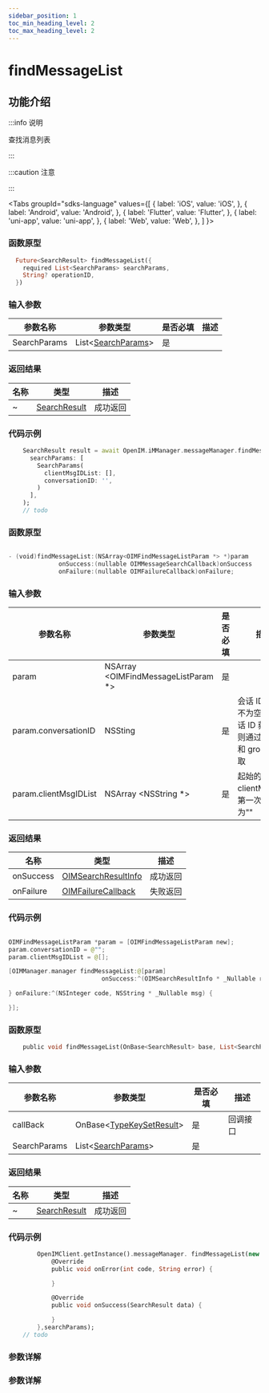```yaml
---
sidebar_position: 1
toc_min_heading_level: 2
toc_max_heading_level: 2
---
```


# findMessageList

## 功能介绍

:::info 说明

查找消息列表

:::

:::caution 注意

:::

<Tabs
groupId="sdks-language"
values={[
{ label: 'iOS', value: 'iOS', },
{ label: 'Android', value: 'Android', },
{ label: 'Flutter', value: 'Flutter', },
{ label: 'uni-app', value: 'uni-app', },
{ label: 'Web', value: 'Web', },
]
}>

<TabItem value="Flutter">

### 函数原型

```dart showLineNumbers
  Future<SearchResult> findMessageList({
    required List<SearchParams> searchParams,
    String? operationID,
  })
```

### 输入参数

| 参数名称     | 参数类型                                                       | 是否必填 | 描述 |
| ------------ | -------------------------------------------------------------- | -------- | ---- |
| SearchParams | List<[SearchParams](docs/sdks/Class/Message/SearchParams.mdx)> | 是       |      |

### 返回结果

| 名称 | 类型                                                         | 描述     |
| ---- | ------------------------------------------------------------ | -------- |
| ~    | [SearchResult](docs/sdks/Class/Message/SearchResultInfo.mdx) | 成功返回 |

### 代码示例

```dart showLineNumbers
    SearchResult result = await OpenIM.iMManager.messageManager.findMessageList(
      searchParams: [
        SearchParams(
          clientMsgIDList: [],
          conversationID: '',
        )
      ],
    );
    // todo
```

</TabItem>

<TabItem value="iOS">

### 函数原型

```swift showLineNumbers

- (void)findMessageList:(NSArray<OIMFindMessageListParam *> *)param
              onSuccess:(nullable OIMMessageSearchCallback)onSuccess
              onFailure:(nullable OIMFailureCallback)onFailure;

```

### 输入参数

| 参数名称              | 参数类型                             | 是否必填 | 描述                                                                 |
| --------------------- | ------------------------------------ | -------- | -------------------------------------------------------------------- |
| param                 | NSArray <OIMFindMessageListParam \*> | 是       |                                                                      |
| param.conversationID  | NSSting                              | 是       | 会话 ID，如果不为空则以会话 ID 获取，否则通过 userID 和 groupID 获取 |
| param.clientMsgIDList | NSArray <NSString \*>                | 是       | 起始的消息 clientMsgID，第一次拉取为""                               |

### 返回结果

| 名称      | 类型                                                                | 描述     |
| --------- | ------------------------------------------------------------------- | -------- |
| onSuccess | [OIMSearchResultInfo](docs/sdks/Class/Message/SearchResultInfo.mdx) | 成功返回 |
| onFailure | [OIMFailureCallback](docs/sdks/Callback/onError.mdx)                | 失败返回 |

### 代码示例

```swift showLineNumbers

OIMFindMessageListParam *param = [OIMFindMessageListParam new];
param.conversationID = @"";
param.clientMsgIDList = @[];

[OIMManager.manager findMessageList:@[param]
                          onSuccess:^(OIMSearchResultInfo * _Nullable result) {

} onFailure:^(NSInteger code, NSString * _Nullable msg) {

}];

```

</TabItem>

<TabItem value="Android">

### 函数原型

```dart showLineNumbers
    public void findMessageList(OnBase<SearchResult> base, List<SearchParams> searchParams)
```

### 输入参数

| 参数名称              | 参数类型                             | 是否必填 | 描述                                                                 |
| --------------------- | ------------------------------------ | -------- | -------------------------------------------------------------------- |
| callBack | OnBase<[TypeKeySetResult](docs/sdks/Class/Message/SearchResultInfo.mdx)>  | 是       | 回调接口 |
| SearchParams                 | List<[SearchParams](docs/sdks/Class/Message/SearchParams.mdx)> | 是       |                                                                      |

### 返回结果

| 名称      | 类型                                                                | 描述     |
| --------- | ------------------------------------------------------------------- | -------- |
| ~ | [SearchResult](docs/sdks/Class/Message/SearchResultInfo.mdx) | 成功返回 |

### 代码示例

```dart showLineNumbers
        OpenIMClient.getInstance().messageManager. findMessageList(new OnBase<SearchResult>() {
            @Override
            public void onError(int code, String error) {

            }

            @Override
            public void onSuccess(SearchResult data) {

            }
        },searchParams);
    // todo
```


</TabItem>

<TabItem value="Web">

### 参数详解

</TabItem>

<TabItem value="uni-app">

### 参数详解

</TabItem>

</Tabs>
